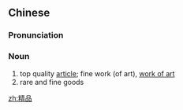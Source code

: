 ==Chinese==
{{zh-forms}}

===Pronunciation===
{{zh-pron
|m=jīngpǐn
|c=zing1 ban2
|cat=n
}}

===Noun===
{{zh-noun}}

# top quality [[article]]; fine work (of art), [[work of art]]
# rare and fine goods

[[zh:精品]]